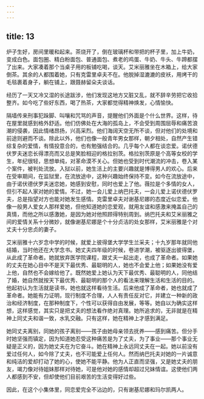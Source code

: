 ```yaml
---
---
---
```

title: 13
---




炉子生好，房间里暖和起来。茶烧开了，倒在玻璃杯和带把的杯子里，加上牛奶，变成白色。面包圈、精白粉面包、普通面包、煮老的鸡蛋、牛奶、牛头、牛蹄都摆了出来。大家凑着那个当桌子用的板铺吃喝，谈天。艾米丽雅坐在木箱上，给大家倒茶。其余的人都围着她，只有克雷里卓夫不在。他脱掉湿漉漉的皮袄，用烤干的毛毯裹着身子，躺在铺上，跟聂赫留朵夫谈话。

经历了一天又冷又湿的长途跋涉，他们发现这地方又脏又乱，就不辞辛劳把它收拾整齐。如今吃了些好东西，喝了热茶，大家都觉得精神焕发，心情愉快。

隔墙传来刑事犯跺脚、叫嚷和咒骂的声音，提醒他们外面是个什么世界。这样，待在屋里就感到格外舒适。他们仿佛处在大海的孤岛上，不会受到周围屈辱和痛苦浪潮的侵袭，因此情绪昂扬，兴高采烈。他们海阔天空无所不谈，但对他们的处境和前途则避而不谈。除此以外，他们也像一般青年男女那样，朝夕相处，自然产生错综复杂的爱情，有情投意合的，也有勉强结合的。几乎每个人都在谈恋爱。诺伏德伏罗夫迷恋长得漂亮而又总是笑脸相迎的格拉别茨。格拉别茨原是个高等女校的学生，年纪很轻，思想单纯，对革命漠不关心。但她也受到时代潮流的冲击，卷入某个案件，被判处流放。入狱以前，她生活上的主要兴趣就是博得男人的欢心。后来在受审期间，在监狱里，在流放途中，这种兴趣始终保持不变。如今在流放途中，由于诺伏德伏罗夫迷恋她，她感到安慰，同时也爱上了他。薇拉是个多情的女人，但引不起人家对她的爱情。不过，她一会儿爱上纳巴托夫，一会儿爱上诺伏德伏罗夫，总是指望对方也能对她发生感情。克雷里卓夫对谢基尼娜的态度近似恋爱。他像一般男人爱女人那样爱她，但他知道她的恋爱观，就用友谊和感激来掩盖自己的真情，而他之所以感激她，是因为她对他照顾得特别周到。纳巴托夫和艾米丽雅之间的爱情关系十分微妙，就像谢基尼娜是个十分贞洁的处女那样，艾米丽雅是个对丈夫十分忠贞的妻子。

艾米丽雅十六岁念中学的时候，就爱上彼得堡大学学生兰采夫；十九岁那年就同他结婚，当时他还在大学念书。她丈夫四年级的时候，卷进学潮，被驱逐出彼得堡，从此成了革命者。她就放弃医学院课程，跟丈夫一起出走，也成了革命者。如果她的丈夫在她心目中不是天下最优秀、最聪明的人，她也不会爱上他；如果她没有爱上他，自然也不会嫁给他了。既然她爱上她认为天下最优秀、最聪明的人，同他结了婚，她自然就按天下最优秀、最聪明的那个人的看法来理解生活和生活的目的。他起初认为生活就是读书，她也就这样看待生活。后来他成了革命者，她也就成了革命者。她能有力证明，现行制度不合理，人人有责任反对它，并建立一种新的政治和经济制度，在那种制度下，个性可以获得自由发展，等等。她自以为确实这样想，这样感觉，其实只是把丈夫的想法看作绝对真理。她所追求的，无非就是在精神上同丈夫和谐一致，水乳交融。只有这样，她在精神上才感到满足。

她同丈夫离别，同她的孩子离别——孩子由她母亲领去抚养——感到痛苦。但分手时她坚强而镇定，因为知道她忍受这种痛苦是为了丈夫，为了事业——那个事业无疑是正义的，因为她丈夫在为它奋斗。她在精神上永远同丈夫在一起。她以前没有爱过任何人，如今除了丈夫，也不可能爱上任何人。然而纳巴托夫对她的一片诚意和纯洁的爱却打动了她的心，使她不能平静。他为人正直而坚强，又是她丈夫的朋友，竭力像对待姐妹那样对待她，可是他对她的感情却超过兄妹情谊。这使他们两人都感到不安，但却使他们目前艰苦的生活变得好过些。

因此，在这个小集体里，同恋爱完全不沾边的，只有谢基尼娜和玛尔凯两人。